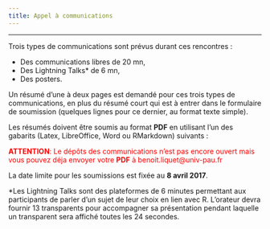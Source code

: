 ```yaml
---
title: Appel à communications
---
```


* * *

Trois types de communications sont prévus durant ces rencontres :

- Des communications libres de 20 mn,
- Des Lightning Talks* de 6 mn,
- Des posters.

Un résumé d'une à deux pages est demandé pour ces trois types de communications, en plus du résumé court qui est à entrer dans le formulaire de soumission (quelques lignes pour ce dernier, au format texte simple). 

Les résumés doivent être soumis au format **PDF** en utilisant l'un des gabarits (Latex, LibreOffice, Word ou RMarkdown) suivants :

<font color="red"> **ATTENTION**: Le dépôts des communications n'est pas encore ouvert mais vous pouvez déja envoyer votre **PDF** à  benoit.liquet@univ-pau.fr </font>

La date limite pour les soumissions est fixée au **8 avril 2017**.


*Les Lightning Talks sont des plateformes de 6 minutes permettant aux participants de parler d’un sujet de leur choix en lien avec R. L’orateur devra fournir 13 transparents pour accompagner sa présentation pendant laquelle un transparent sera affiché toutes les 24 secondes.

